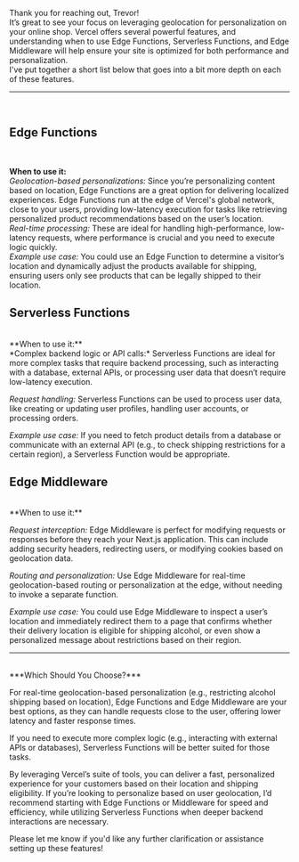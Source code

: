 Thank you for reaching out, Trevor! 
<br/>
It’s great to see your focus on leveraging geolocation for personalization on your online shop. Vercel offers several powerful features, and understanding when to use Edge Functions, Serverless Functions, and Edge Middleware will help ensure your site is optimized for both performance and personalization. 
<br/>
I've put together a short list below that goes into a bit more depth on each of these features. 
<br/>
___
<br/>
<h2 className="font-bold text-xl">Edge Functions</h2>
<br/>

**When to use it:**
<br/>
*Geolocation-based personalizations:* Since you’re personalizing content based on location, Edge Functions are a great option for delivering localized experiences. Edge Functions run at the edge of Vercel's global network, close to your users, providing low-latency execution for tasks like retrieving personalized product recommendations based on the user’s location.
<br/>
*Real-time processing:* These are ideal for handling high-performance, low-latency requests, where performance is crucial and you need to execute logic quickly.
<br/>
*Example use case:*
You could use an Edge Function to determine a visitor’s location and dynamically adjust the products available for shipping, ensuring users only see products that can be legally shipped to their location.
<br/>

<h2 className="font-bold text-xl">Serverless Functions</h2>
<br/>
**When to use it:**
<br/>
*Complex backend logic or API calls:* Serverless Functions are ideal for more complex tasks that require backend processing, such as interacting with a database, external APIs, or processing user data that doesn’t require low-latency execution.
<br/>

*Request handling:* Serverless Functions can be used to process user data, like creating or updating user profiles, handling user accounts, or processing orders.
<br/>

*Example use case:*
If you need to fetch product details from a database or communicate with an external API (e.g., to check shipping restrictions for a certain region), a Serverless Function would be appropriate.
<br/>

<h2 className="font-bold text-xl">Edge Middleware</h2>
<br/>
**When to use it:**

*Request interception:* Edge Middleware is perfect for modifying requests or responses before they reach your Next.js application. This can include adding security headers, redirecting users, or modifying cookies based on geolocation data.
<br/>

*Routing and personalization:* Use Edge Middleware for real-time geolocation-based routing or personalization at the edge, without needing to invoke a separate function.
<br/>

*Example use case:*
You could use Edge Middleware to inspect a user’s location and immediately redirect them to a page that confirms whether their delivery location is eligible for shipping alcohol, or even show a personalized message about restrictions based on their region.
<br/>

___
<br/>
***Which Should You Choose?***
<br/>

For real-time geolocation-based personalization (e.g., restricting alcohol shipping based on location), Edge Functions and Edge Middleware are your best options, as they can handle requests close to the user, offering lower latency and faster response times.
<br/>

If you need to execute more complex logic (e.g., interacting with external APIs or databases), Serverless Functions will be better suited for those tasks.
<br/>

By leveraging Vercel’s suite of tools, you can deliver a fast, personalized experience for your customers based on their location and shipping eligibility. If you’re looking to personalize based on user geolocation, I’d recommend starting with Edge Functions or Middleware for speed and efficiency, while utilizing Serverless Functions when deeper backend interactions are necessary.
<br/>

Please let me know if you'd like any further clarification or assistance setting up these features!